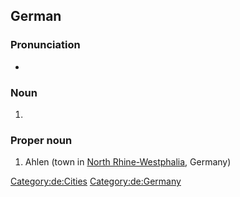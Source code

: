 ==German==
{{wikipedia}}
{{wikipedia|lang=de}}

===Pronunciation===
* {{homophones|Aalen|aalen|lang=de}}

===Noun===
{{head|de|noun form}}

# {{plural of|Ahle|lang=de}}

===Proper noun===
{{head|de|proper noun|g=?}}

# Ahlen (town in [[North Rhine-Westphalia]], Germany)

[[Category:de:Cities]]
[[Category:de:Germany]]